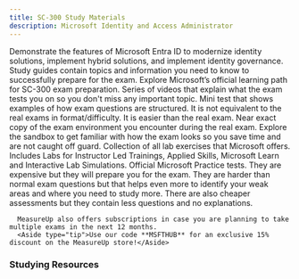 ```yaml
---
title: SC-300 Study Materials
description: Microsoft Identity and Access Administrator
---
```


<LinkCard title="Explore additional resources below!" href="#studying-resources" />

<Card title="Get Started" icon="star"> 
  <LinkCard title="Exam SC-300: Microsoft Identity and Access Administrator" href="https://learn.microsoft.com/credentials/certifications/identity-and-access-administrator/?practice-assessment-type=certification?WT.mc_id=studentamb_165290" target="_blank"/>
      Demonstrate the features of Microsoft Entra ID to modernize identity solutions, implement hybrid solutions, and implement identity governance.
  <LinkCard title="SC-300 Study Guide" href="https://learn.microsoft.com/credentials/certifications/resources/study-guides/sc-300?WT.mc_id=studentamb_165290" target="_blank"/>
      Study guides contain topics and information you need to know to successfully prepare for the exam. 
  <LinkCard title="Microsoft Learn" href="https://learn.microsoft.com/training/courses/sc-300t00?WT.mc_id=studentamb_165290#course-syllabus" target="_blank"/>
    Explore Microsoft’s official learning path for SC-300 exam preparation.
  <LinkCard title="Exam Readiness Zone" href="https://learn.microsoft.com/shows/exam-readiness-zone/preparing-for-sc-300-implement-identities-in-azure-ad-1-of-4?WT.mc_id=studentamb_165290" target="_blank"/>
      Series of videos that explain what the exam tests you on so you don't miss any important topic.
  <LinkCard title="Practice Assessment" href="https://learn.microsoft.com/certifications/exams/sc-300/practice/assessment?assessment-type=practice&assessmentId=60&WT.mc_id=studentamb_165290" target="_blank"/>
      Mini test that shows examples of how exam questions are structured. It is not equivalent to the real exams in format/difficulty. It is easier than the real exam.
  <LinkCard title="Exam Sandbox" href="https://aka.ms/examdemo" target="_blank"/>
      Near exact copy of the exam environment you encounter during the real exam. Explore the sandbox to get familiar with how the exam looks so you save time and are not caught off guard. 
  <LinkCard title="Exam Labs" href="https://aka.ms/sc300labs" target="_blank"/>
      Collection of all lab exercises that Microsoft offers. Includes Labs for Instructor Led Trainings, Applied Skills, Microsoft Learn and Interactive Lab Simulations.
</Card>

<Card title="MeasureUp Practice Tests" icon="open-book"> 
<CardGrid>
  <LinkCard title="MeasureUp Assessment" href="https://www.measureup.com/assessment-sc-300-microsoft-identity-and-access-administrator.html#u44" target="_blank"/>
  <LinkCard title="MeasureUp Practice Test" href="https://www.measureup.com/microsoft-practice-test-sc-300-microsoft-identity-and-access-administrator.html#u44" target="_blank"/>
</CardGrid>
  <LinkCard title="MeasureUp Subscriptions" href="https://www.measureup.com/subscription-plans-for-individuals#u44" target="_blank"/>
      Official Microsoft Practice tests. They are expensive but they will prepare you for the exam. They are harder than normal exam questions but that helps 
      even more to identify your weak areas and where you need to study more. There are also cheaper assessments but they contain less questions and no explanations.

      MeasureUp also offers subscriptions in case you are planning to take multiple exams in the next 12 months. 
      <Aside type="tip">Use our code **MSFTHUB** for an exclusive 15% discount on the MeasureUp store!</Aside>
</Card>

### Studying Resources

<Tabs>

  <TabItem label="Text">
  <CardGrid>
    <LinkCard title="Microsoft Learn" href="https://learn.microsoft.com/training/courses/sc-300?WT.mc_id=studentamb_165290" target="_blank"/>
    <LinkCard title="Microsoft Ninja - Microsoft Defender For Identity" href="https://techcommunity.microsoft.com/t5/security-compliance-and-identity/microsoft-defender-for-identity-ninja-training/ba-p/2117904?WT.mc_id=studentamb_165290" target="_blank"/>
  </CardGrid>
  </TabItem>

  <TabItem label="Videos">
  <CardGrid>
  	<LinkCard title="Microsoft Learn Exam Readiness Zone" href="https://learn.microsoft.com/shows/exam-readiness-zone/preparing-for-sc-300-implement-identities-in-azure-ad-1-of-4?WT.mc_id=studentamb_165290" target="_blank"/>
    <LinkCard title="On Demand Instructor-led Training Series" href="https://learn.microsoft.com/shows/on-demand-instructor-led-training-series/?terms=SC-300&WT.mc_id=studentamb_165290" target="_blank"/>
    <LinkCard title="John Savill's SC-300 Course" href="https://www.youtube.com/watch?v=LGpgqRVG65g&list=PLlVtbbG169nGj4rfaMUQiKiBZNDlxoo0y" target="_blank"/>
    <LinkCard title="John Savill's SC-300 Study Cram" href="https://www.youtube.com/watch?v=LGpgqRVG65g&pp=ygUNc2MgMzAwIGNvdXJzZQ%3D%3D" target="_blank"/>
    <LinkCard title="BurningIceTech SC-300 Course" href="https://www.youtube.com/playlist?list=PLc6LqxQFwub_x6ETpGZ2nCmlq5kJ_F1eH" target="_blank"/>
    <LinkCard title="Microsoft Entra Academy" href="https://microsoft.github.io/PartnerResources/skilling/microsoft-security-academy/entra-academy" target="_blank"/>
    <LinkCard title="I am IT Geek Course" href="https://www.youtube.com/playlist?list=PLJBGLF8tZlXNw3nflOH_oswpaoHWnC93K" target="_blank"/>
    <LinkCard title="Microsoft Enterprise Skills Initiative Intructor-led course" href="https://esi.microsoft.com/Search?q=SC-300&avail=Available&learningoption=Advanced+Role+Based" target="_blank"/>
  </CardGrid>
  </TabItem>

  <TabItem label="Tests">
  <CardGrid>
    <LinkCard title="Practice Assessment" href="https://learn.microsoft.com/certifications/exams/sc-300/practice/assessment?assessment-type=practice&assessmentId=60&WT.mc_id=studentamb_165290" target="_blank"/>
    <LinkCard title="MeasureUp Practice Test" href="https://www.measureup.com/microsoft-practice-test-sc-300-microsoft-identity-and-access-administrator.html#u44" target="_blank"/>
    <LinkCard title="MeasureUp Assessment" href="https://www.measureup.com/assessment-sc-300-microsoft-identity-and-access-administrator.html#u44" target="_blank"/>
    <LinkCard title="Whizlab Practice Test" href="https://www.whizlabs.com/microsoft-identity-and-access-administrator-sc-300/" target="_blank"/> 
  </CardGrid>
  </TabItem>

  <TabItem label="Paid">
  <CardGrid>
    <LinkCard title="Scott Duffy Exam Prep on Udemy" href="https://www.udemy.com/course/sc300-azure/" target="_blank"/>
    <LinkCard title="Pluralsight Course" href="https://www.pluralsight.com/paths/microsoft-identity-and-access-administrator-sc-300" target="_blank"/>
  </CardGrid>
  </TabItem>

  <TabItem label="Misc">
  <CardGrid>
    <LinkCard title="Microsoft 365 E5 Developer Tenant" href="https://developer.microsoft.com/microsoft-365/dev-program?WT.mc_id=studentamb_165290" target="_blank"/> 
    <LinkCard title="Microsoft Log Analytics Workspace demo environment" href="https://aka.ms/lademo" target="_blank"/> 
  </CardGrid>
  </TabItem>

</Tabs>
